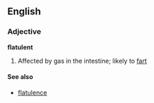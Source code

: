 ==English==
===Adjective===
'''flatulent'''

# Affected by gas in the intestine; likely to [[fart]]

====See also====

*[[flatulence]]